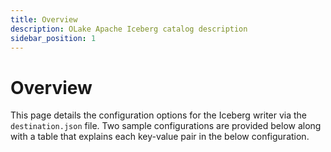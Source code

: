 ```yaml
---
title: Overview
description: OLake Apache Iceberg catalog description
sidebar_position: 1
---
```


# Overview

This page details the configuration options for the Iceberg writer via the `destination.json` file. Two sample configurations are provided below along with a table that explains each key-value pair in the below configuration.

<DocCardList/>